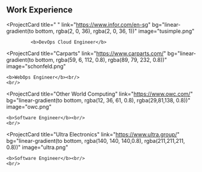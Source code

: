 ## Work Experience

<ProjectCard
  title=" "
  link="https://www.infor.com/en-sg"
  bg="linear-gradient(to bottom, rgba(2, 0, 36), rgba(2, 0, 36, 1))"
  image="tusimple.png"
>
             <b>DevOps Cloud Engineer</b>
</ProjectCard>

<ProjectCard
  title="Carparts"
  link="https://www.carparts.com/"
  bg="linear-gradient(to bottom, rgba(59, 6, 112, 0.8), rgba(89, 79, 232, 0.8))"
  image="schonfeld.png"
>
    <b>WebOps Engineer</b><br/>
    <br/>
</ProjectCard>

<ProjectCard
  title="Other World Computing"
  link="https://www.owc.com/"
  bg="linear-gradient(to bottom, rgba(12, 36, 61, 0.8), rgba(29,81,138, 0.8))"
  image="owc.png"
>
    <b>Software Engineer</b><br/>
    <br/>
</ProjectCard>

<ProjectCard
  title="Ultra Electronics"
  link="https://www.ultra.group/"
  bg="linear-gradient(to bottom, rgba(140, 140, 140,0.8), rgba(211,211,211, 0.8))"
  image="ultra.png"
>
    <b>Software Engineer</b><br/>
    <br/>
</ProjectCard>
